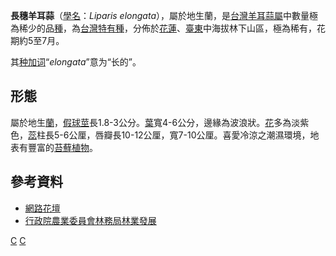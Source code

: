 {{Speciesbox 
| status = CR
| status_system = iucn3.1
| image = Liparis elongata 51 448.jpg
| image_width = 250px
| image_caption = 長穗羊耳蒜
| tribus = [[沼蘭族|沼蘭族]] Malaxideae
| taxon = Liparis elongata
| synonyms = Fukuy., 1933
}}

'''長穗羊耳蒜'''（[[學名|學名]]：''Liparis elongata''），屬於地生蘭，是[[台灣|台灣]][[羊耳蒜屬|羊耳蒜屬]]中數量極為稀少的品[[種|種]]，為[[台灣|台灣]][[特有種|特有種]]，分佈於[[花蓮縣|花蓮]]、[[臺東縣|臺東]]中海拔林下山區，極為稀有，花期約5至7月。

其[[种加词|种加词]]“''elongata''”意为“长的”。

== 形態 ==
屬於地生[[蘭|蘭]]，[[假球莖|假球莖]]長1.8-3公分。[[葉|葉]]寬4-6公分，邊緣為波浪狀。[[花|花]]多為淡紫色，[[蕊|蕊]]柱長5-6公厘，唇瓣長10-12公厘，寬7-10公厘。喜愛冷涼之潮濕環境，地表有豐富的[[苔蘚植物|苔蘚植物]]。

== 參考資料 ==
*[http://forums.plant-seeds.idv.tw/showthread.php?t=122659 網路花壇] {{Wayback|url=http://forums.plant-seeds.idv.tw/showthread.php?t=122659 |date=20190710184823 }}
*[https://web.archive.org/web/20160304100906/http://conservation.forest.gov.tw/public/Attachment/95201103671.pdf 行政院農業委員會林務局林業發展]

{{Commons|Liparis elongata|長穗羊耳蒜 (''Liparis elongata'')}}
{{Taxonbar|from=Q11163109}}

[[Category:羊耳蒜屬|C]]
[[Category:1933年描述的植物|C]]


{{植物小作品}}